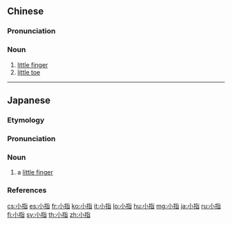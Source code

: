==Chinese==
{{zh-forms}}

===Pronunciation===
{{zh-pron
|m=xiǎozhǐ
|c=siu2 zi2
|cat=n
}}

===Noun===
{{zh-noun}}

# [[little finger]]
# [[little toe]]

{{zh-cat|Fingers}}

----

==Japanese==
{{wikipedia|lang=ja}}
{{ja-kanjitab|yomi=k|こ|ゆび}}

===Etymology===
{{com|ja|sort=こゆび|小|tr1=ko|t1=[[little]]|tr2=yubi|t2=[[finger]]|指}}
{{rfe|ja}}

===Pronunciation===
{{ja-pron|こゆび|acc=0|acc_ref=DJR,NHK,SMK5|y=k}}

===Noun===
{{ja-noun|こゆび}}

# a [[little finger]]

===References===
<references/>

{{C|ja|Fingers|sort=こゆび}}
[[cs:小指]]
[[es:小指]]
[[fr:小指]]
[[ko:小指]]
[[it:小指]]
[[lo:小指]]
[[hu:小指]]
[[mg:小指]]
[[ja:小指]]
[[ru:小指]]
[[fi:小指]]
[[sv:小指]]
[[th:小指]]
[[zh:小指]]